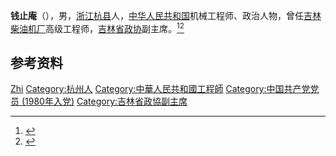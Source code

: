 '''钱止庵'''（{{bd|1923年|}}），男，[[浙江|浙江]][[杭县|杭县]]人，[[中华人民共和国|中华人民共和国]]机械工程师、政治人物，曾任[[吉林柴油机厂|吉林柴油机厂]]高级工程师，[[吉林省政协|吉林省政协]]副主席。<ref>{{Cite book|title=吉林省百科全书 • 下册|author=王云坤主编; 尤国, 尹峰文, 邢世杰等副主编|publisher=吉林人民出版社|year=1998|isbn=|location=长春|pages=}}</ref><ref>{{Cite book|title=中华人民共和国职官志|author=何虎生, 李耀东, 向常福主编|publisher=中国社会出版社|year=2003|isbn=9787800883934|location=北京|pages=}}</ref>

== 参考资料 ==
{{reflist}}

{{中国人物小作品}}

{{Authority control}}
{{DEFAULTSORT:Qian钱}}
[[Category:钱姓|Zhi]]
[[Category:杭州人|Category:杭州人]]
[[Category:中華人民共和國工程師|Category:中華人民共和國工程師]]
[[Category:中国共产党党员_(1980年入党)|Category:中国共产党党员 (1980年入党)]]
[[Category:吉林省政協副主席|Category:吉林省政協副主席]]